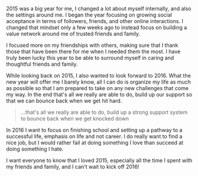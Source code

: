 
2015 was a big year for me, I changed a lot about myself internally, and also
the settings around me. I began the year focusing on growing social acceptance
in terms of followers, friends, and other online interactions. I changed that
mindset only a few weeks ago to instead focus on building a value network around
me of trusted friends and family.

I focused more on my friendships with others, making sure that I thank those
that have been there for me when I needed them the most. I have truly been lucky
this year to be able to surround myself in caring and thoughtful friends and
family.

While looking back on 2015, I also wanted to look forward to 2016. What the new
year will offer me I barely know, all I can do is organize my life as much as
possible so that I am prepared to take on any new challenges that come my way.
In the end that's all we really are able to do, build up our support so that we
can bounce back when we get hit hard.

> ...that's all we really are able to do, build up a strong support system to
> bounce back when we get knocked down

In 2016 I want to focus on finishing school and setting up a pathway to a
successful life, emphasis on life and not career. I do really want to find a
nice job, but I would rather fail at doing something I love than succeed at
doing something I hate.

I want everyone to know that I loved 2015, especially all the time I spent with
my friends and family, and I can't wait to kick off 2016!
